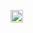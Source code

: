 [[Image:Ic close 36px.svg|20px|X mark|alt=No|link=]]<SPAN STYLE="display:none">N</SPAN><noinclude>{{documentation}}</noinclude>